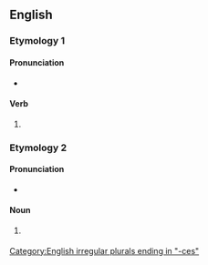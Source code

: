 ==English==

===Etymology 1===

====Pronunciation====
* {{IPA|/ˈsəˈfaɪsəz/|lang=en}}

====Verb====
{{head|en|verb form}}

# {{en-third-person singular of|suffice}}

===Etymology 2===

====Pronunciation====
* {{IPA|/ˈsʌfɪsiːz/|lang=en}}

====Noun====
{{head|en|noun plural form}}

# {{lb|en|nonstandard}} {{plural of|suffix|lang=en}}

[[Category:English irregular plurals ending in "-ces"]]